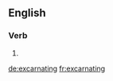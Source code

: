 ==English==

===Verb===
{{head|en}}

# {{present participle of|excarnate}}

[[de:excarnating]]
[[fr:excarnating]]